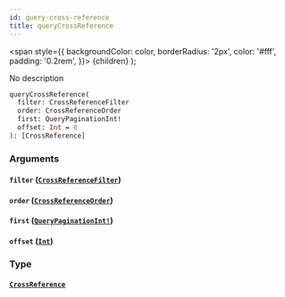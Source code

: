 ```yaml
---
id: query-cross-reference
title: queryCrossReference
---
```


<span
style={{
      backgroundColor: color,
      borderRadius: '2px',
      color: '#fff',
      padding: '0.2rem',
    }}>
{children}
</span>
);

No description

```graphql
queryCrossReference(
  filter: CrossReferenceFilter
  order: CrossReferenceOrder
  first: QueryPaginationInt!
  offset: Int = 0
): [CrossReference]

```

### Arguments

#### `filter` ([`CrossReferenceFilter`](/docs/schema/inputs/cross-reference-filter))

#### `order` ([`CrossReferenceOrder`](/docs/schema/inputs/cross-reference-order))

#### `first` ([`QueryPaginationInt!`](/docs/schema/scalars/query-pagination-int))

#### `offset` ([`Int`](/docs/schema/scalars/int))

### Type

#### [`CrossReference`](/docs/schema/objects/cross-reference)
